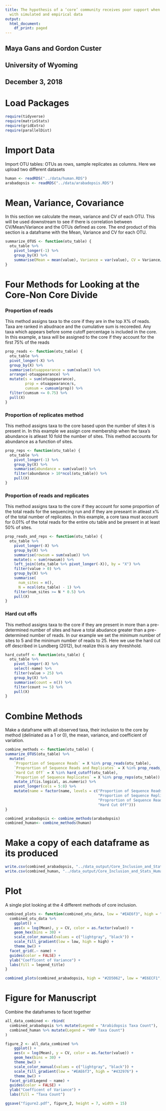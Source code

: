 ```yaml
---
title: The hypothesis of a ‘core’ community receives poor support when confronted
  with simulated and empirical data
output:
  html_document:
    df_print: paged
---
```


## Maya Gans and Gordon Custer
## University of Wyoming
## December 3, 2018


# Load Packages

```r
require(tidyverse)
require(matrixStats)
require(gridExtra)
require(parallelDist)
```


# Import Data

Import OTU tables: OTUs as rows, sample replicates as columns. Here we upload two different datasets

```r
human <- readRDS("../data/human.RDS")
arabadopsis <- readRDS("../data/arabadopsis.RDS")
```


# Mean, Variance, Covariance

In this section we calculate the mean, variance and CV of each OTU.  This will be used downstream to see if there is correlation between CV/Mean/Variance and the OTUs defined as core.  The end product of this section is a dataframe with the Mean, Variance and CV for each OTU. 

```r
summarize_OTUS <- function(otu_table) {
  otu_table %>%
    pivot_longer(-1) %>% 
    group_by(X) %>% 
    summarise(Mean = mean(value), Variance = var(value), CV = Variance/Mean)
}
```


# Four Methods for Looking at the Core-Non Core Divide 

### Proportion of reads

This method assigns taxa to the core if they are in the top X% of reads. Taxa are ranked in abudnace and the cumulative sum is recoreded. Any taxa which appears before some cutoff percentage is included in the core. In this example, a taxa will be assigned to the core if they account for the first 75% of the reads

```r
prop_reads <- function(otu_table) {
  otu_table %>%
  pivot_longer(-X) %>%
  group_by(X) %>%
  summarise(otuappearance = sum(value)) %>%
  arrange(-otuappearance) %>%
  mutate(s = sum(otuappearance),
         prop = otuappearance/s,
         cumsum = cumsum(prop)) %>%
  filter(cumsum <= 0.75) %>%
  pull(X)
}
```

### Proportion of replicates method

This method assigns taxa to the core based upon the number of sites it is present in. In this example we assign core membership when the taxa's abundance is atleast 10 fold the number of sites. This method accounts for abundance as a function of sites. 

```r
prop_reps <- function(otu_table) {
  otu_table %>%
    pivot_longer(-1) %>%
    group_by(X) %>%
    summarise(abundance = sum(value)) %>%
    filter(abundance > 10*ncol(otu_table)) %>%
    pull(X)
}
```

### Proportion of reads and replicates

This method assigns taxa to the core if they account for some proportion of the total reads for the sequencing run and if they are preseant in atleast x% of the total number of replicates. In this example, a core taxa must account for 0.01% of the total reads for the entire otu table and be present in at least 50% of sites.

```r
prop_reads_and_reps <- function(otu_table) {
  otu_table %>%
    pivot_longer(-X) %>%
    group_by(X) %>%
    summarise(rowsum = sum(value)) %>%
    mutate(s = sum(rowsum)) %>%
    left_join((otu_table %>% pivot_longer(-X)), by = "X") %>%
    filter(value > 0) %>%
    group_by(X) %>%
    summarise(
      num_sites = n(),
      N = ncol(otu_table) - 1) %>%
    filter(num_sites >= N * 0.5) %>%
    pull(X)
}
```

### Hard cut offs

This method assigns taxa to the core if they are present in more than a pre-determined number of sites and have a total abudance greater than a pre-determined number of reads. In our example we set the minimum number of sites to 5 and the minimum number of reads to 25. Here we use the hard cut off described in Lundberg (2012), but realize this is any threshhold. 

```r
hard_cutoff <- function(otu_table) {
  otu_table %>%
    pivot_longer(-X) %>%
    select(-name) %>%
    filter(value > 25) %>%
    group_by(X) %>%
    summarise(count = n()) %>%
    filter(count >= 5) %>%
    pull(X)
}
```


# Combine Methods

Make a dataframe with all observed taxa, their inclusion to the core by method (deliniated as a 1 or 0), the mean, variance, and coefficient of variation.

```r
combine_methods <- function(otu_table) {
summarize_OTUS(otu_table) %>%
  mutate(
    `Proportion of Sequence Reads` = X %in% prop_reads(otu_table),
    `Proprortion of Sequence Reads and Replicates` = X %in% prop_reads_and_reps(otu_table),
    `Hard Cut Off` = X %in% hard_cutoff(otu_table),
    `Proportion of Sequence Replicates` = X %in% prop_reps(otu_table)) %>%
    mutate_if(is.logical, as.numeric) %>%
    pivot_longer(cols = 5:8) %>%
    mutate(name = factor(name, levels = c("Proportion of Sequence Reads",
                                          "Proportion of Sequence Replicates",
                                          "Proprortion of Sequence Reads and Replicates",
                                          "Hard Cut Off")))
}
```

```r
combined_arabadopsis <- combine_methods(arabadopsis)
combined_human<- combine_methods(human)
```


# Make a copy of each dataframe as its produced

```r
write.csv(combined_arabadopsis, "../data_output/Core_Inclusion_and_Stats_Arabadopsis")
write.csv(combined_human, "../data_output/Core_Inclusion_and_Stats_Human")
```

# Plot

A single plot looking at the 4 different methods of core inclusion.

```r
combined_plots <- function(combined_otu_data, low = "#EAE6f3", high = "#432976", legend_title) {
  combined_otu_data %>%
    ggplot() +
    aes(x = log(Mean), y = CV, color = as.factor(value)) +
    geom_hex(bins = 30) +
    scale_color_manual(values = c("lightgray", "black")) +
    scale_fill_gradient(low = low, high = high) +
    theme_bw() +
  facet_grid(.~ name) +
  guides(color = FALSE) + 
  ylab("Coefficent of Variance") +
  labs(fill = legend_title)
}  
```

```r
combined_plots(combined_arabadopsis, high = "#2D5062", low = "#E6ECF1", legend_title = "Arabidopsis Taxa Count")
```


# Figure for Manuscript 

Combine the dataframes to facet together

```r
all_data_combined <- rbind(
  combined_arabadopsis %>% mutate(Legend = "Arabidopsis Taxa Count"),
  combined_human %>% mutate(Legend = "HMP Taxa Count")
)

figure_2 <- all_data_combined %>%
    ggplot() +
    aes(x = log(Mean), y = CV, color = as.factor(value)) +
    geom_hex(bins = 30) +
    theme_bw() +
    scale_color_manual(values = c("lightgray", "black")) +
    scale_fill_gradient(low = "#EAE6f3", high = "#432976") +
    theme_bw() +
  facet_grid(Legend ~ name) +
  guides(color = FALSE) + 
  ylab("Coefficent of Variance") +
  labs(fill = "Taxa Count")

ggsave("figure2.pdf", figure_2, height = 7, width = 15)
```
